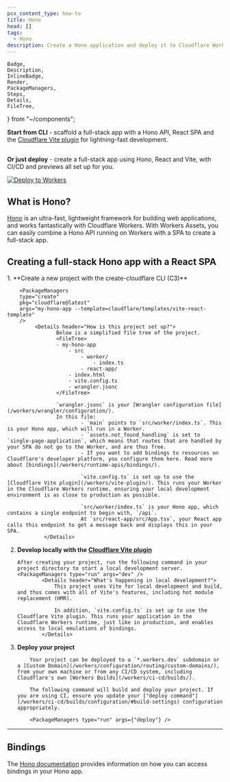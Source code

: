 ```yaml
---
pcx_content_type: how-to
title: Hono
head: []
tags:
  - Hono
description: Create a Hono application and deploy it to Cloudflare Workers with Workers Assets.
---
```


	Badge,
	Description,
	InlineBadge,
	Render,
	PackageManagers,
	Steps,
	Details,
	FileTree,
} from "~/components";

**Start from CLI** - scaffold a full-stack app with a Hono API, React SPA and the [Cloudflare Vite plugin](/workers/vite-plugin/) for lightning-fast development.

<PackageManagers
	type="create"
	pkg="cloudflare@latest"
	args="my-hono-app --template=cloudflare/templates/vite-react-template"
/>
---

**Or just deploy** - create a full-stack app using Hono, React and Vite, with CI/CD and previews all set up for you.

[![Deploy to Workers](https://deploy.workers.cloudflare.com/button)](https://dash.cloudflare.com/?to=/:account/workers-and-pages/create/deploy-to-workers&repository=https://github.com/cloudflare/templates/tree/main/vite-react-template)

## What is Hono?

[Hono](https://hono.dev/) is an ultra-fast, lightweight framework for building web applications, and works fantastically with Cloudflare Workers.
With Workers Assets, you can easily combine a Hono API running on Workers with a SPA to create a full-stack app.

## Creating a full-stack Hono app with a React SPA

<Steps>
1. **Create a new project with the create-cloudflare CLI (C3)**

    	<PackageManagers
    	type="create"
    	pkg="cloudflare@latest"
    	args="my-hono-app --template=cloudflare/templates/vite-react-template"
    	/>
    		 <Details header="How is this project set up?">
        			Below is a simplified file tree of the project.
        			<FileTree>
        			- my-hono-app
        				- src
        					- worker/
        						- index.ts
        					- react-app/
        				- index.html
        				- vite.config.ts
        				- wrangler.jsonc
        			</FileTree>

        			`wrangler.jsonc` is your [Wrangler configuration file](/workers/wrangler/configuration/).
        			In this file:
        					- `main` points to `src/worker/index.ts`. This is your Hono app, which will run in a Worker.
        					- `assets.not_found_handling` is set to `single-page-application`, which means that routes that are handled by your SPA do not go to the Worker, and are thus free.
        					- If you want to add bindings to resources on Cloudflare's developer platform, you configure them here. Read more about [bindings](/workers/runtime-apis/bindings/).

    						`vite.config.ts` is set up to use the [Cloudflare Vite plugin](/workers/vite-plugin/). This runs your Worker in the Cloudflare Workers runtime, ensuring your local development environment is as close to production as possible.

    						`src/worker/index.ts` is your Hono app, which contains a single endpoint to begin with, `/api`.
    						At `src/react-app/src/App.tsx`, your React app calls this endpoint to get a message back and displays this in your SPA.
        		</Details>

2.  **Develop locally with the [Cloudflare Vite plugin](/workers/vite-plugin/)**

        After creating your project, run the following command in your project directory to start a local development server.
        <PackageManagers type="run" args="dev" />
        		<Details header="What's happening in local development?">
        			This project uses Vite for local development and build, and thus comes with all of Vite's features, including hot module replacement (HMR).

        			In addition, `vite.config.ts` is set up to use the Cloudflare Vite plugin. This runs your application in the Cloudflare Workers runtime, just like in production, and enables access to local emulations of bindings.
        		</Details>

3.  **Deploy your project**

        	Your project can be deployed to a `*.workers.dev` subdomain or a [Custom Domain](/workers/configuration/routing/custom-domains/), from your own machine or from any CI/CD system, including Cloudflare's own [Workers Builds](/workers/ci-cd/builds/).

        	The following command will build and deploy your project. If you are using CI, ensure you update your ["deploy command"](/workers/ci-cd/builds/configuration/#build-settings) configuration appropriately.

        	<PackageManagers type="run" args={"deploy"} />

</Steps>

---

## Bindings

The [Hono documentation](https://hono.dev/docs/getting-started/cloudflare-workers#bindings) provides information on how you can access bindings in your Hono app.

<Render file="frameworks-bindings" product="workers" />
